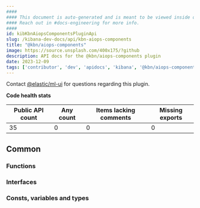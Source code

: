 ```yaml
---
####
#### This document is auto-generated and is meant to be viewed inside our experimental, new docs system.
#### Reach out in #docs-engineering for more info.
####
id: kibKbnAiopsComponentsPluginApi
slug: /kibana-dev-docs/api/kbn-aiops-components
title: "@kbn/aiops-components"
image: https://source.unsplash.com/400x175/?github
description: API docs for the @kbn/aiops-components plugin
date: 2023-12-09
tags: ['contributor', 'dev', 'apidocs', 'kibana', '@kbn/aiops-components']
---
```




Contact [@elastic/ml-ui](https://github.com/orgs/elastic/teams/ml-ui) for questions regarding this plugin.

**Code health stats**

| Public API count  | Any count | Items lacking comments | Missing exports |
|-------------------|-----------|------------------------|-----------------|
| 35 | 0 | 0 | 0 |

## Common

### Functions
<DocDefinitionList data={kbnAiopsComponentsObj.common.functions}/>

### Interfaces
<DocDefinitionList data={kbnAiopsComponentsObj.common.interfaces}/>

### Consts, variables and types
<DocDefinitionList data={kbnAiopsComponentsObj.common.misc}/>

